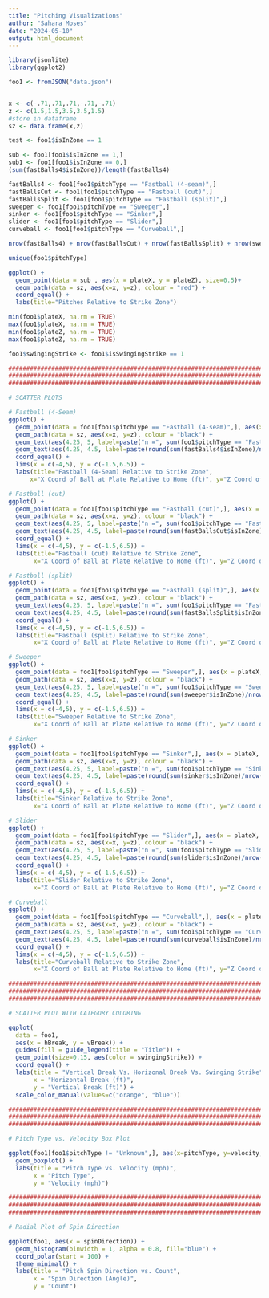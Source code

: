 ```yaml
---
title: "Pitching Visualizations"
author: "Sahara Moses"
date: "2024-05-10"
output: html_document
---
```


```r
library(jsonlite)
library(ggplot2)

foo1 <- fromJSON("data.json")


x <- c(-.71,.71,.71,-.71,-.71)
z <- c(1.5,1.5,3.5,3.5,1.5)
#store in dataframe
sz <- data.frame(x,z)

test <- foo1$isInZone == 1

sub <- foo1[foo1$isInZone == 1,]
sub1 <- foo1[foo1$isInZone == 0,]
(sum(fastBalls4$isInZone))/length(fastBalls4)

fastBalls4 <- foo1[foo1$pitchType == "Fastball (4-seam)",]
fastBallsCut <- foo1[foo1$pitchType == "Fastball (cut)",]
fastBallsSplit <- foo1[foo1$pitchType == "Fastball (split)",]
sweeper <- foo1[foo1$pitchType == "Sweeper",]
sinker <- foo1[foo1$pitchType == "Sinker",]
slider <- foo1[foo1$pitchType == "Slider",]
curveball <- foo1[foo1$pitchType == "Curveball",]

nrow(fastBalls4) + nrow(fastBallsCut) + nrow(fastBallsSplit) + nrow(sweeper) + nrow(sinker) + nrow(slider) + nrow(curveball)

unique(foo1$pitchType)

ggplot() +
  geom_point(data = sub , aes(x = plateX, y = plateZ), size=0.5)+
  geom_path(data = sz, aes(x=x, y=z), colour = "red") +
  coord_equal() +
  labs(title="Pitches Relative to Strike Zone")

min(foo1$plateX, na.rm = TRUE)
max(foo1$plateX, na.rm = TRUE)
min(foo1$plateZ, na.rm = TRUE)
max(foo1$plateZ, na.rm = TRUE)

foo1$swingingStrike <- foo1$isSwingingStrike == 1

########################################################################################################################
########################################################################################################################
########################################################################################################################

# SCATTER PLOTS

# Fastball (4-Seam)
ggplot() +
  geom_point(data = foo1[foo1$pitchType == "Fastball (4-seam)",], aes(x = plateX, y = plateZ), color="red", size=0.5)+
  geom_path(data = sz, aes(x=x, y=z), colour = "black") +
  geom_text(aes(4.25, 5, label=paste("n =", sum(foo1$pitchType == "Fastball (4-seam)")))) +
  geom_text(aes(4.25, 4.5, label=paste(round(sum(fastBalls4$isInZone)/nrow(fastBalls4) * 100, digits=2), "% in SZ"))) +
  coord_equal() +
  lims(x = c(-4,5), y = c(-1.5,6.5)) +
  labs(title="Fastball (4-Seam) Relative to Strike Zone",
      x="X Coord of Ball at Plate Relative to Home (ft)", y="Z Coord of Ball at Plate Relative to Home (ft)")

# Fastball (cut)
ggplot() +
  geom_point(data = foo1[foo1$pitchType == "Fastball (cut)",], aes(x = plateX, y = plateZ), color="orange", size=0.5)+
  geom_path(data = sz, aes(x=x, y=z), colour = "black") +
  geom_text(aes(4.25, 5, label=paste("n =", sum(foo1$pitchType == "Fastball (cut)")))) +
  geom_text(aes(4.25, 4.5, label=paste(round(sum(fastBallsCut$isInZone)/nrow(fastBallsCut) * 100, digits=2), "% in SZ"))) +
  coord_equal() +
  lims(x = c(-4,5), y = c(-1.5,6.5)) +
  labs(title="Fastball (cut) Relative to Strike Zone",
       x="X Coord of Ball at Plate Relative to Home (ft)", y="Z Coord of Ball at Plate Relative to Home (ft)")

# Fastball (split)
ggplot() +
  geom_point(data = foo1[foo1$pitchType == "Fastball (split)",], aes(x = plateX, y = plateZ), color="gold", size=0.5)+
  geom_path(data = sz, aes(x=x, y=z), colour = "black") +
  geom_text(aes(4.25, 5, label=paste("n =", sum(foo1$pitchType == "Fastball (split)")))) +
  geom_text(aes(4.25, 4.5, label=paste(round(sum(fastBallsSplit$isInZone)/nrow(fastBallsSplit) * 100, digits=2), "% in SZ"))) +
  coord_equal() +
  lims(x = c(-4,5), y = c(-1.5,6.5)) +
  labs(title="Fastball (split) Relative to Strike Zone",
       x="X Coord of Ball at Plate Relative to Home (ft)", y="Z Coord of Ball at Plate Relative to Home (ft)")

# Sweeper
ggplot() +
  geom_point(data = foo1[foo1$pitchType == "Sweeper",], aes(x = plateX, y = plateZ), color="green", size=0.5)+
  geom_path(data = sz, aes(x=x, y=z), colour = "black") +
  geom_text(aes(4.25, 5, label=paste("n =", sum(foo1$pitchType == "Sweeper")))) +
  geom_text(aes(4.25, 4.5, label=paste(round(sum(sweeper$isInZone)/nrow(sweeper) * 100, digits=2), "% in SZ"))) +
  coord_equal() +
  lims(x = c(-4,5), y = c(-1.5,6.5)) +
  labs(title="Sweeper Relative to Strike Zone",
       x="X Coord of Ball at Plate Relative to Home (ft)", y="Z Coord of Ball at Plate Relative to Home (ft)")

# Sinker
ggplot() +
  geom_point(data = foo1[foo1$pitchType == "Sinker",], aes(x = plateX, y = plateZ), color="blue", size=0.5)+
  geom_path(data = sz, aes(x=x, y=z), colour = "black") +
  geom_text(aes(4.25, 5, label=paste("n =", sum(foo1$pitchType == "Sinker")))) +
  geom_text(aes(4.25, 4.5, label=paste(round(sum(sinker$isInZone)/nrow(sinker) * 100, digits=2), "% in SZ"))) +
  coord_equal() +
  lims(x = c(-4,5), y = c(-1.5,6.5)) +
  labs(title="Sinker Relative to Strike Zone",
       x="X Coord of Ball at Plate Relative to Home (ft)", y="Z Coord of Ball at Plate Relative to Home (ft)")

# Slider
ggplot() +
  geom_point(data = foo1[foo1$pitchType == "Slider",], aes(x = plateX, y = plateZ), color="purple", size=0.5)+
  geom_path(data = sz, aes(x=x, y=z), colour = "black") +
  geom_text(aes(4.25, 5, label=paste("n =", sum(foo1$pitchType == "Slider")))) +
  geom_text(aes(4.25, 4.5, label=paste(round(sum(slider$isInZone)/nrow(slider) * 100, digits=2), "% in SZ"))) +
  coord_equal() +
  lims(x = c(-4,5), y = c(-1.5,6.5)) +
  labs(title="Slider Relative to Strike Zone",
       x="X Coord of Ball at Plate Relative to Home (ft)", y="Z Coord of Ball at Plate Relative to Home (ft)")

# Curveball
ggplot() +
  geom_point(data = foo1[foo1$pitchType == "Curveball",], aes(x = plateX, y = plateZ), color="magenta", size=0.5)+
  geom_path(data = sz, aes(x=x, y=z), colour = "black") +
  geom_text(aes(4.25, 5, label=paste("n =", sum(foo1$pitchType == "Curveball")))) +
  geom_text(aes(4.25, 4.5, label=paste(round(sum(curveball$isInZone)/nrow(curveball) * 100, digits=2), "% in SZ"))) +
  coord_equal() +
  lims(x = c(-4,5), y = c(-1.5,6.5)) +
  labs(title="Curveball Relative to Strike Zone",
       x="X Coord of Ball at Plate Relative to Home (ft)", y="Z Coord of Ball at Plate Relative to Home (ft)")

########################################################################################################################
########################################################################################################################
########################################################################################################################

# SCATTER PLOT WITH CATEGORY COLORING

ggplot(
  data = foo1, 
  aes(x = hBreak, y = vBreak)) +
  guides(fill = guide_legend(title = "Title")) +
  geom_point(size=0.15, aes(color = swingingStrike)) +
  coord_equal() +
  labs(title = "Vertical Break Vs. Horizonal Break Vs. Swinging Strike",
       x = "Horizontal Break (ft)",
       y = "Vertical Break (ft)") +
  scale_color_manual(values=c("orange", "blue"))

########################################################################################################################
########################################################################################################################
########################################################################################################################

# Pitch Type vs. Velocity Box Plot

ggplot(foo1[foo1$pitchType != "Unknown",], aes(x=pitchType, y=velocity, fill=pitchType)) + 
  geom_boxplot() +
  labs(title = "Pitch Type vs. Velocity (mph)",
       x = "Pitch Type",
       y = "Velocity (mph)")

########################################################################################################################
########################################################################################################################
########################################################################################################################

# Radial Plot of Spin Direction

ggplot(foo1, aes(x = spinDirection)) +
  geom_histogram(binwidth = 1, alpha = 0.8, fill="blue") +
  coord_polar(start = 100) +
  theme_minimal() +
  labs(title = "Pitch Spin Direction vs. Count",
       x = "Spin Direction (Angle)",
       y = "Count")


```
